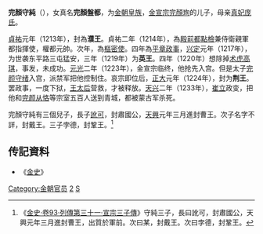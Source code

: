 '''完顏守純'''（{{bd|？||1233年|catIdx=W}}），女真名'''完顏盤都'''，为[[金朝|金朝]][[皇族|皇族]]，[[金宣宗|金宣宗完顏珣]]的儿子，母亲[[庞真妃|真妃庞氏]]。

[[貞祐|貞祐]]元年（1213年），封為'''濮王'''。貞祐二年（1214年），為[[殿前都點檢|殿前都點檢]]兼侍衛親軍都指揮使，權都元帥。次年，為[[樞密使|樞密使]]。四年為[[平章政事|平章政事]]，[[興定|兴定]]元年（1217年），为世袭东平路三屯猛安，三年（1219年）为'''英王'''。四年（1220年）想除掉[[术虎高琪|术虎高琪]]，事发，未成功。[[元光_(金朝)|元光]]二年（1223年），金宣宗临终，他抢先入宫。但是太子[[完颜守绪|完颜守绪]]入宫，派禁军把他控制住。哀宗即位后，[[正大|正大]]元年（1224年），封为'''荆王'''。罢政事，一度下狱，[[明惠皇后_(金朝)|王太后]]营救，才被释放。[[天兴_(金朝)|天兴]]二年（1233年），[[崔立|崔立]]政变，把他和[[完颜从恪|完颜从恪]]等宗室五百人送到青城，都被蒙古军杀死。

完顏守純有三個兒子，長子[[完颜讹可_(曹王)|訛可]]，封肅國公，[[天興_(金朝)|天興]]元年三月進封曹王。次子名字不詳，封戴王。三子孛德，封鞏王。<ref>《[[S:金史/卷93#宣宗三子|金史·卷93·列傳第三十一·宣宗三子傳]]》守純三子，長曰訛可，封肅國公，天興元年三月進封曹王，出質於軍前。次曰某，封戴王。次曰孛德，封鞏王。</ref>

== 传記資料 ==
*《[[金史|金史]]》

{{DEFAULTSORT:W完顏}}
[[Category:金朝官员|Category:金朝官员]]
[[Category:金宣宗皇子|2]]
[[Category:完顏氏|S]]